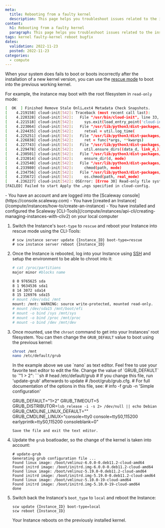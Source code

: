 ```yaml
---
meta:
  title: Rebooting from a faulty kernel
  description: This page helps you troubleshoot issues related to the installation of a faulty kernel
content:
  h1: Rebooting from a faulty kernel
  paragraph: This page helps you troubleshoot issues related to the installation of a faulty kernel
tags: kernel faulty-kernel reboot bugfix
dates:
  validation: 2022-11-23
  posted: 2022-11-23
categories:
  - compute
---
```


When your system does fails to boot or boots incorrectly after the installation of a  new kernel version, you can use the [rescue mode](/compute/instances/concepts/#rescue-mode) to boot into the previous working kernel.

For example, the instance may boot with the root filesystem in `read-only` mode:

```sh
[  OK  ] Finished Remove Stale Onli…ext4 Metadata Check Snapshots.
[    4.219158] cloud-init[542]: Traceback (most recent call last):
[    4.220328] cloud-init[542]:   File "/usr/bin/cloud-init", line 33, in <module>
[    4.221518] cloud-init[542]:     sys.exit(load_entry_point('cloud-init==20.4.1', 'console_scripts', 'cloud-init')())
[    4.223064] cloud-init[542]:   File "/usr/lib/python3/dist-packages/cloudinit/cmd/main.py", line 891, in main
[    4.224435] cloud-init[542]:     retval = util.log_time(
[    4.225251] cloud-init[542]:   File "/usr/lib/python3/dist-packages/cloudinit/util.py", line 2348, in log_time
[    4.226838] cloud-init[542]:     ret = func(*args, **kwargs)
[    4.227743] cloud-init[542]:   File "/usr/lib/python3/dist-packages/cloudinit/cmd/main.py", line 600, in status_wrapper
[    4.229478] cloud-init[542]:     util.ensure_dirs((data_d, link_d,))
[    4.230501] cloud-init[542]:   File "/usr/lib/python3/dist-packages/cloudinit/util.py", line 1534, in ensure_dirs
[    4.232014] cloud-init[542]:     ensure_dir(d, mode)
[    4.232540] cloud-init[542]:   File "/usr/lib/python3/dist-packages/cloudinit/util.py", line 1591, in ensure_dir
[    4.233980] cloud-init[542]:     chmod(path, mode)
[    4.234756] cloud-init[542]:   File "/usr/lib/python3/dist-packages/cloudinit/util.py", line 1830, in chmod
[    4.235672] cloud-init[542]:     os.chmod(path, real_mode)
[    4.236227] cloud-init[542]: OSError: [Errno 30] Read-only file system: '/var/lib/cloud/data'
[FAILED] Failed to start Apply the …ngs specified in cloud-config.
```

<Message type="requirement">
  - You have an account and are logged into the [Scaleway console](https://console.scaleway.com)
  - You have [created an Instance](/compute/instances/how-to/create-an-instance)
  - You have installed and configured the Scaleway [CLI-Tools](/compute/instances/api-cli/creating-managing-instances-with-cliv2) on your local computer
</Message>

1. Switch the Instance's `boot-type` to `rescue` and reboot your Instance into rescue mode using the CLI-Tools: 
    ```
    # scw instance server update {Instance_ID} boot-type=rescue
    # scw instance server reboot {Instance_ID}
    ```
2. Once the Instance is rebooted, log into your Instance using [SSH](/compute/instances/how-to/connect-to-instance/) and setup the environment to be able to chroot into it:
    ```sh
    # cat /proc/partitions
    major minor #blocks name

    8 0 9765625 sda
    8 1 9634536 sda1
    8 14 3072 sda14
    8 15 126976 sda15
    # mount /dev/sda1 /mnt
    mount: /mnt: WARNING: source write-protected, mounted read-only.
    # mount /dev/sda15 /mnt/boot/efi
    # mount -o bind /sys /mnt/sys
    # mount -o bind /proc /mnt/proc
    # mount -o bind /dev /mnt/dev
    ```
3. Once mounted, use the `chroot` command to get into your Instances' root filesystem. You can then change the `GRUB_DEFAULT` value to boot using the previous kernel:
    ```sh
    chroot /mnt
    nano /etc/default/grub
    ```
    <Message type="tip">
        In the example above we use `nano` as text editor. Feel free to use your favorite text editor to edit the file. 
    <Message>
    Change the value of `GRUB_DEFAULT` to `"1 > 2":
    ```sh
    # head /etc/default/grub
    # If you change this file, run 'update-grub' afterwards to update
    # /boot/grub/grub.cfg.
    # For full documentation of the options in this file, see:
    #   info -f grub -n 'Simple configuration'
    
    GRUB_DEFAULT="1>2"
    GRUB_TIMEOUT=5
    GRUB_DISTRIBUTOR=`lsb_release -i -s 2> /dev/null || echo Debian`
    GRUB_CMDLINE_LINUX_DEFAULT=""
    GRUB_CMDLINE_LINUX="console=tty0 console=ttyS0,115200 earlyprintk=ttyS0,115200 consoleblank=0"
    ```
    Save the file and exit the text editor. 
4. Update the `grub` boatloader, so the change of the kernel is taken into account:
    ```
    # update-grub
    Generating grub configuration file ...
    Found linux image: /boot/vmlinuz-6.0.0-0.deb11.2-cloud-amd64
    Found initrd image: /boot/initrd.img-6.0.0-0.deb11.2-cloud-amd64
    Found linux image: /boot/vmlinuz-5.19.0-0.deb11.2-cloud-amd64
    Found initrd image: /boot/initrd.img-5.19.0-0.deb11.2-cloud-amd64
    Found linux image: /boot/vmlinuz-5.10.0-19-cloud-amd64
    Found initrd image: /boot/initrd.img-5.10.0-19-cloud-amd64
    done
    ```
5. Switch back the Instance's `boot_type` to `local` and reboot the Instance:
    ```
    scw update {Instance_ID} boot-type=local
    scw reboot {Instance_ID}
    ```
    Your Instance reboots on the previously installed kernel.